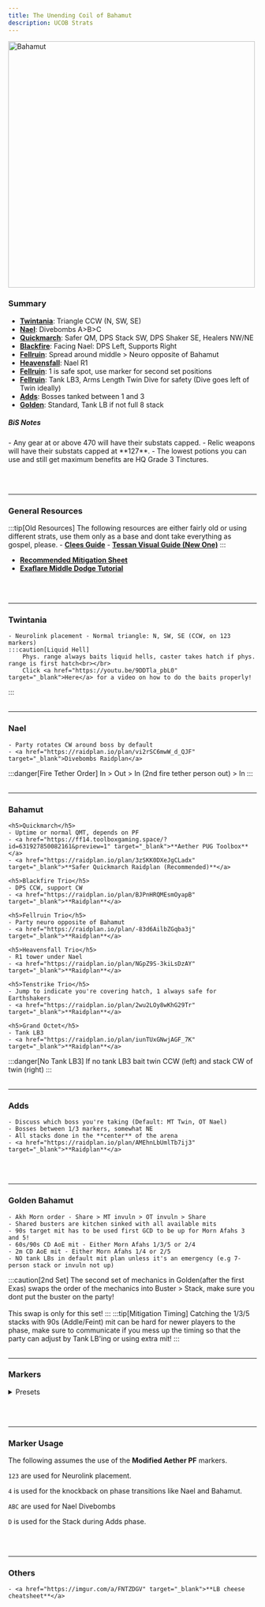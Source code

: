 ```yaml
---
title: The Unending Coil of Bahamut
description: UCOB Strats
---
```



<Image alt="Bahamut" width="500" height="500" loading="eager" class="ulti-tooltip" src="/ucob.png"/>

### Summary ###
- [**Twintania**](#twintania): Triangle CCW (N, SW, SE)
- [**Nael**](#nael): Divebombs A>B>C
- [**Quickmarch**](#bahamut): Safer QM, DPS Stack SW, DPS Shaker SE, Healers NW/NE
- [**Blackfire**](#bahamut): Facing Nael: DPS Left, Supports Right
- [**Fellruin**](#bahamut): Spread around middle > Neuro opposite of Bahamut
- [**Heavensfall**](#bahamut): Nael R1
- [**Fellruin**](#bahamut): 1 is safe spot, use marker for second set positions
- [**Fellruin**](#bahamut): Tank LB3, Arms Length Twin Dive for safety (Dive goes left of Twin ideally)
- [**Adds**](#adds): Bosses tanked between 1 and 3
- [**Golden**](#golden-bahamut): Standard, Tank LB if not full 8 stack

<h5>BiS Notes</h5>
- Any gear at or above 470 will have their substats capped.
- Relic weapons will have their substats capped at **127**.
- The lowest potions you can use and still get maximum benefits are HQ Grade 3 Tinctures.

<br></br>
<hr></hr>

### General Resources ###
:::tip[Old Resources]
    The following resources are either fairly old or using different strats, use them only as a base and dont take everything as gospel, please.
    - <a href="https://clees.me/guides/ucob/" target="_blank">**Clees Guide**</a>
    - <a href="https://www.youtube.com/watch?v=EG9NxD6bxWs" target="_blank">**Tessan Visual Guide (New One)**</a>
:::
- <a href="https://tinyurl.com/ucobmitty" target="_blank">**Recommended Mitigation Sheet**</a>
- <a href="https://youtu.be/ZbrTfoIxRdE" target="_blank">**Exaflare Middle Dodge Tutorial**</a>

<br></br>
<hr></hr>

### Twintania ###
    - Neurolink placement - Normal triangle: N, SW, SE (CCW, on 123 markers)
    :::caution[Liquid Hell]
        Phys. range always baits liquid hells, caster takes hatch if phys. range is first hatch<br></br>
        Click <a href="https://youtu.be/9DDTla_pbL0" target="_blank">Here</a> for a video on how to do the baits properly!
:::
<br></br>
<hr></hr>

### Nael ###
    - Party rotates CW around boss by default
    - <a href="https://raidplan.io/plan/vi2rSC6mwW_d_QJF" target="_blank">Divebombs Raidplan</a> 
:::danger[Fire Tether Order]
        In > Out > In (2nd fire tether person out) > In
:::
<br></br>
<hr></hr>

### Bahamut ###
    <h5>Quickmarch</h5>
    - Uptime or normal QMT, depends on PF
    - <a href="https://ff14.toolboxgaming.space/?id=631927850082161&preview=1" target="_blank">**Aether PUG Toolbox**</a>
    - <a href="https://raidplan.io/plan/3zSKK0DXeJgCLadx" target="_blank">**Safer Quickmarch Raidplan (Recommended)**</a>

    <h5>Blackfire Trio</h5>
    - DPS CCW, support CW
    - <a href="https://raidplan.io/plan/BJPnHRQMEsmOyapB" target="_blank">**Raidplan**</a>

    <h5>Fellruin Trio</h5>
    - Party neuro opposite of Bahamut
    - <a href="https://raidplan.io/plan/-83d6AilbZGqba3j" target="_blank">**Raidplan**</a>

    <h5>Heavensfall Trio</h5>
    - R1 tower under Nael
    - <a href="https://raidplan.io/plan/NGpZ9S-3kiLsDzAY" target="_blank">**Raidplan**</a>

    <h5>Tenstrike Trio</h5>
    - Jump to indicate you're covering hatch, 1 always safe for Earthshakers
    - <a href="https://raidplan.io/plan/2wu2LOy8wKhG29Tr" target="_blank">**Raidplan**</a>

    <h5>Grand Octet</h5>
    - Tank LB3
    - <a href="https://raidplan.io/plan/iunTUxGNwjAGF_7K" target="_blank">**Raidplan**</a>
:::danger[No Tank LB3]
    If no tank LB3 bait twin CCW (left) and stack CW of twin (right)
:::
<br></br>
<hr></hr>

### Adds ###
    - Discuss which boss you're taking (Default: MT Twin, OT Nael)
    - Bosses between 1/3 markers, somewhat NE
    - All stacks done in the **center** of the arena
    - <a href="https://raidplan.io/plan/AMEhnLbUmlTb7ij3" target="_blank">**Raidplan**</a>
<br></br>
<hr></hr>


### Golden Bahamut ###
    - Akh Morn order - Share > MT invuln > OT invuln > Share
    - Shared busters are kitchen sinked with all available mits
    - 90s target mit has to be used first GCD to be up for Morn Afahs 3 and 5!
    - 60s/90s CD AoE mit - Either Morn Afahs 1/3/5 or 2/4
    - 2m CD AoE mit - Either Morn Afahs 1/4 or 2/5
    - NO tank LBs in default mit plan unless it's an emergency (e.g 7- person stack or invuln not up)
:::caution[2nd Set]
    The second set of mechanics in Golden(after the first Exas) swaps the order of the mechanics into Buster > Stack, make sure you dont put the buster on the party!<br></br>
    This swap is only for this set!
:::
:::tip[Mitigation Timing]
    Catching the 1/3/5 stacks with 90s (Addle/Feint) mit can be hard for newer players to the phase, make sure to communicate if you mess up the timing so that the party can adjust by Tank LB'ing or using extra mit!
:::
<br></br>
<hr></hr>


### Markers ###
<details>
<summary>Presets</summary>
    - Modified Aether PF (Recommended)

    ```
    {"Name":"good aether markers","MapID":280,"A":{"X":20.986,"Y":0.0,"Z":-11.02,"ID":0,"Active":true},"B":{"X":9.315,"Y":0.0,"Z":21.971,"ID":1,"Active":true},"C":{"X":-19.999,"Y":0.0,"Z":11.772,"ID":2,"Active":true},"D":{"X":0.0,"Y":0.0,"Z":9.0,"ID":3,"Active":true},"One":{"X":0.0,"Y":0.0,"Z":-8.0,"ID":4,"Active":true},"Two":{"X":-8.0,"Y":0.0,"Z":5.0,"ID":5,"Active":true},"Three":{"X":8.0,"Y":0.0,"Z":5.0,"ID":6,"Active":true},"Four":{"X":0.0,"Y":0.0,"Z":0.0,"ID":7,"Active":true}}
    ```

    - Aether PF

    ```
    {"Name":"aether pf","MapID":280,"A":{"X":20.909,"Y":0.0,"Z":-11.182,"ID":0,"Active":true},"B":{"X":7.807,"Y":0.0,"Z":21.795,"ID":1,"Active":true},"C":{"X":-21.84,"Y":0.0,"Z":8.076,"ID":2,"Active":true},"D":{"X":5.03,"Y":0.0,"Z":-2.578,"ID":3,"Active":true},"One":{"X":0.122,"Y":0.0,"Z":-6.96,"ID":4,"Active":true},"Two":{"X":-7.505,"Y":0.0,"Z":5.109,"ID":5,"Active":true},"Three":{"X":7.947,"Y":0.0,"Z":5.375,"ID":6,"Active":true},"Four":{"X":0.21,"Y":0.0,"Z":8.838,"ID":7,"Active":true}}
    ```
</details>

<br></br>
<hr></hr>

### Marker Usage ###
The following assumes the use of the **Modified Aether PF** markers.

<code>123</code> are used for Neurolink placement.

<code>4</code> is used for the knockback on phase transitions like Nael and Bahamut.

<code>ABC</code> are used for Nael Divebombs

<code>D</code> is used for the Stack during Adds phase.

<br></br>
<hr></hr>

### Others ###

    - <a href="https://imgur.com/a/FNTZDGV" target="_blank">**LB cheese cheatsheet**</a>

<Footer/>